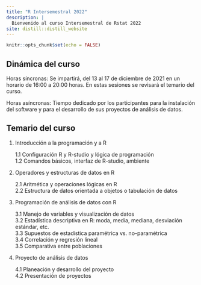 ```yaml
---
title: "R Intersemestral 2022"
description: |
  Bienvenido al curso Intersemestral de Rstat 2022
site: distill::distill_website
---
```


```r
knitr::opts_chunk$set(echo = FALSE)
```

## Dinámica del curso
Horas síncronas: Se impartirá, del 13 al 17 de diciembre de 2021 en un horario de 16:00 a 20:00 horas. En estas sesiones se revisará el temario del curso.

Horas asíncronas: Tiempo dedicado por los participantes para la instalación del software y para el desarrollo de sus proyectos de análisis de datos.

## Temario del curso

1. Introducción a la programación y a R

    1.1 Configuración R y R-studio y lógica de programación    
    1.2 Comandos básicos, interfaz de R-studio, ambiente    
    
2. Operadores y estructuras de datos en R

    2.1 Aritmética y operaciones lógicas en R   
    2.2 Estructura de datos orientada a objetos o tabulación de datos   

3. Programación de análisis de datos con R

    3.1 Manejo de variables y visualización de datos    
    3.2 Estadística descriptiva en R: moda, media, mediana, desviación estándar, etc.   
    3.3 Supuestos de estadística paramétrica vs. no-paramétrica   
    3.4 Correlación y regresión lineal    
    3.5 Comparativa entre poblaciones   

4. Proyecto de análisis de datos

    4.1 Planeación y desarrollo del proyecto    
    4.2 Presentación de proyectos   
